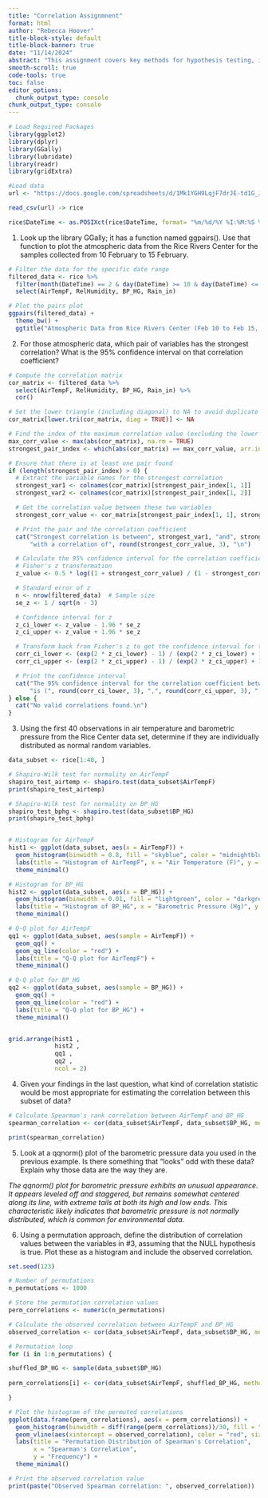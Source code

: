 ```yaml
---
title: "Correlation Assignmnent"
format: html
author: "Rebecca Hoover"
title-block-style: default
title-block-banner: true
date: "11/14/2024"
abstract: "This assignment covers key methods for hypothesis testing, including parametric, non-parametric, and randomization approaches. It discusses using the Shapiro-Wilk test to assess normality, applying data transformations to meet normality assumptions, and using R’s cor.test() for correlation analysis in both parametric and non-parametric contexts."
smooth-scroll: true
code-tools: true
toc: false
editor_options: 
  chunk_output_type: console
chunk_output_type: console
---
```

```r
# Load Required Packages
library(ggplot2)
library(dplyr)
library(GGally)
library(lubridate)
library(readr)
library(gridExtra)

#Load data
url <- "https://docs.google.com/spreadsheets/d/1Mk1YGH9LqjF7drJE-td1G_JkdADOU0eMlrP01WFBT8s/pub?gid=0&single=true&output=csv"

read_csv(url) -> rice

rice$DateTime <- as.POSIXct(rice$DateTime, format= "%m/%d/%Y %I:%M:%S %p")
```


1. Look up the library GGally; it has a function named ggpairs(). Use that function to plot the atmospheric data from the Rice Rivers Center for the samples collected from 10 February to 15 February. 
```r
# Filter the data for the specific date range
filtered_data <- rice %>%
  filter(month(DateTime) == 2 & day(DateTime) >= 10 & day(DateTime) <= 15) %>%
  select(AirTempF, RelHumidity, BP_HG, Rain_in)

# Plot the pairs plot
ggpairs(filtered_data) +
  theme_bw() + 
  ggtitle("Atmospheric Data from Rice Rivers Center (Feb 10 to Feb 15, 2014)")
```

2. For those atmospheric data, which pair of variables has the strongest correlation? What is the 95% confidence interval on that correlation coefficient?

```r
# Compute the correlation matrix
cor_matrix <- filtered_data %>%
  select(AirTempF, RelHumidity, BP_HG, Rain_in) %>%
  cor()

# Set the lower triangle (including diagonal) to NA to avoid duplicate pairs
cor_matrix[lower.tri(cor_matrix, diag = TRUE)] <- NA

# Find the index of the maximum correlation value (excluding the lower triangle)
max_corr_value <- max(abs(cor_matrix), na.rm = TRUE)
strongest_pair_index <- which(abs(cor_matrix) == max_corr_value, arr.ind = TRUE)

# Ensure that there is at least one pair found
if (length(strongest_pair_index) > 0) {
  # Extract the variable names for the strongest correlation
  strongest_var1 <- colnames(cor_matrix)[strongest_pair_index[1, 1]]
  strongest_var2 <- colnames(cor_matrix)[strongest_pair_index[1, 2]]

  # Get the correlation value between these two variables
  strongest_corr_value <- cor_matrix[strongest_pair_index[1, 1], strongest_pair_index[1, 2]]

  # Print the pair and the correlation coefficient
  cat("Strongest correlation is between", strongest_var1, "and", strongest_var2,
      "with a correlation of", round(strongest_corr_value, 3), "\n")

  # Calculate the 95% confidence interval for the correlation coefficient
  # Fisher's z transformation
  z_value <- 0.5 * log((1 + strongest_corr_value) / (1 - strongest_corr_value))

  # Standard error of z
  n <- nrow(filtered_data)  # Sample size
  se_z <- 1 / sqrt(n - 3)

  # Confidence interval for z
  z_ci_lower <- z_value - 1.96 * se_z
  z_ci_upper <- z_value + 1.96 * se_z

  # Transform back from Fisher's z to get the confidence interval for the correlation coefficient
  corr_ci_lower <- (exp(2 * z_ci_lower) - 1) / (exp(2 * z_ci_lower) + 1)
  corr_ci_upper <- (exp(2 * z_ci_upper) - 1) / (exp(2 * z_ci_upper) + 1)

  # Print the confidence interval
  cat("The 95% confidence interval for the correlation coefficient between", strongest_var1, "and", strongest_var2,
      "is (", round(corr_ci_lower, 3), ",", round(corr_ci_upper, 3), ")\n")
} else {
  cat("No valid correlations found.\n")
}


```

3. Using the first 40 observations in air temperature and barometric pressure from the Rice Center data set, determine if they are individually distributed as normal random variables.  

```r
data_subset <- rice[1:40, ]

# Shapiro-Wilk test for normality on AirTempF
shapiro_test_airtemp <- shapiro.test(data_subset$AirTempF)
print(shapiro_test_airtemp)

# Shapiro-Wilk test for normality on BP_HG
shapiro_test_bphg <- shapiro.test(data_subset$BP_HG)
print(shapiro_test_bphg)


# Histogram for AirTempF
hist1 <- ggplot(data_subset, aes(x = AirTempF)) +
  geom_histogram(binwidth = 0.8, fill = "skyblue", color = "midnightblue") +
  labs(title = "Histogram of AirTempF", x = "Air Temperature (F)", y = "Frequency") +
  theme_minimal()

# Histogram for BP_HG
hist2 <- ggplot(data_subset, aes(x = BP_HG)) +
  geom_histogram(binwidth = 0.01, fill = "lightgreen", color = "darkgreen") +
  labs(title = "Histogram of BP_HG", x = "Barometric Pressure (Hg)", y = "Frequency") +
  theme_minimal()

# Q-Q plot for AirTempF
qq1 <- ggplot(data_subset, aes(sample = AirTempF)) +
  geom_qq() +
  geom_qq_line(color = "red") +
  labs(title = "Q-Q plot for AirTempF") +
  theme_minimal()

# Q-Q plot for BP_HG
qq2 <- ggplot(data_subset, aes(sample = BP_HG)) +
  geom_qq() +
  geom_qq_line(color = "red") +
  labs(title = "Q-Q plot for BP_HG") +
  theme_minimal()


grid.arrange(hist1 ,
             hist2 , 
             qq1 , 
             qq2 , 
             ncol = 2)

```

4. Given your findings in the last question, what kind of correlation statistic would be most appropriate for estimating the correlation between this subset of data?

```r
# Calculate Spearman's rank correlation between AirTempF and BP_HG
spearman_correlation <- cor(data_subset$AirTempF, data_subset$BP_HG, method = "spearman")

print(spearman_correlation)

```

5. Look at a qqnorm() plot of the barometric pressure data you used in the previous example. Is there something that "looks" odd with these data? Explain why those data are the way they are. 

*The qqnorm() plot for barometric pressure exhibits an unusual appearance. It appears leveled off and staggered, but remains somewhat centered along its line, with extreme tails at both its high and low ends. This characteristic likely indicates that barometric pressure is not normally distributed, which is common for environmental data.*

6. Using a permutation approach, define the distribution of correlation values between the variables in #3, assuming that the NULL hypothesis is true. Plot these as a histogram and include the observed correlation.  

```r
set.seed(123)  

# Number of permutations
n_permutations <- 1000

# Store the permutation correlation values
perm_correlations <- numeric(n_permutations)

# Calculate the observed correlation between AirTempF and BP_HG
observed_correlation <- cor(data_subset$AirTempF, data_subset$BP_HG, method = "spearman")

# Permutation loop
for (i in 1:n_permutations) {

shuffled_BP_HG <- sample(data_subset$BP_HG)
  
perm_correlations[i] <- cor(data_subset$AirTempF, shuffled_BP_HG, method = "spearman")

}

# Plot the histogram of the permuted correlations
ggplot(data.frame(perm_correlations), aes(x = perm_correlations)) +
  geom_histogram(binwidth = diff(range(perm_correlations))/30, fill = "lightblue", color = "midnightblue") +
  geom_vline(aes(xintercept = observed_correlation), color = "red", size = 1.5) +
  labs(title = "Permutation Distribution of Spearman's Correlation", 
       x = "Spearman's Correlation",
       y = "Frequency") +
  theme_minimal()

# Print the observed correlation value
print(paste("Observed Spearman correlation: ", observed_correlation))

```
